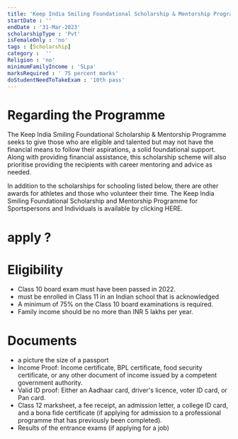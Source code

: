 ```yaml
---
title: 'Keep India Smiling Foundational Scholarship & Mentorship Program for BDS course 2022-23'
startDate : ''
endDate : '31-Mar-2023'
scholarshipType : 'Pvt'
isFemaleOnly : 'no'
tags : [Scholarship]
category :  ''
Religion : 'no'
minimumFamilyIncome : '5Lpa'
marksRequired : ' 75 percent marks'
doStudentNeedToTakeExam : '10th pass'
---
```




# Regarding the Programme

The Keep India Smiling Foundational Scholarship & Mentorship Programme seeks to give those
who are eligible and talented but may not have the financial means to follow their aspirations, a solid foundational support. Along with providing financial assistance, 
this scholarship scheme will also prioritise providing the recipients with career mentoring and advice as needed.

In addition to the scholarships for schooling listed below, there are other awards for athletes and those who volunteer their time. The Keep India Smiling Foundational Scholarship and Mentorship Programme for Sportspersons and Individuals is available by clicking HERE.


# apply ?




# Eligibility
 - Class 10 board exam must have been passed in 2022.
 - must be enrolled in Class 11 in an Indian school that is acknowledged
 - A minimum of 75% on the Class 10 board examinations is required.
 - Family income should be no more than INR 5 lakhs per year.


# Documents
  - a picture the size of a passport
  - Income Proof: Income certificate, BPL certificate, food security certificate, or any other document of income issued by a competent government authority. 
  - Valid ID proof: Either an Aadhaar card, driver's licence, voter ID card, or Pan card.
  - Class 12 marksheet, a fee receipt, an admission letter, a college ID card, and a bona fide certificate (if applying for admission to a professional programme that has previously been completed).
  - Results of the entrance exams (if applying for a job)




